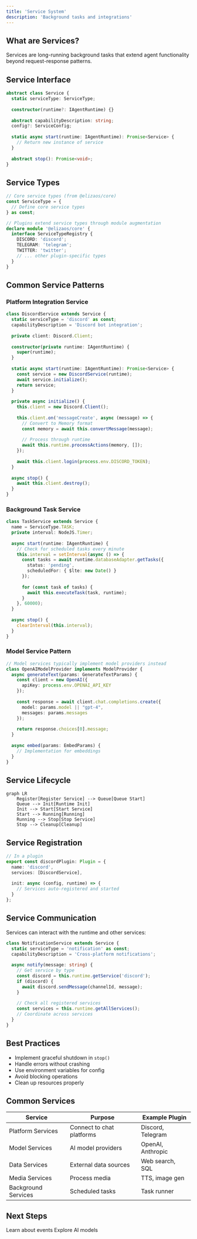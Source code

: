 ```yaml
---
title: 'Service System'
description: 'Background tasks and integrations'
---
```


## What are Services?

Services are long-running background tasks that extend agent functionality beyond request-response patterns.

## Service Interface

```typescript
abstract class Service {
  static serviceType: ServiceType;
  
  constructor(runtime?: IAgentRuntime) {}
  
  abstract capabilityDescription: string;
  config?: ServiceConfig;
  
  static async start(runtime: IAgentRuntime): Promise<Service> {
    // Return new instance of service
  }
  
  abstract stop(): Promise<void>;
}
```

## Service Types

```typescript
// Core service types (from @elizaos/core)
const ServiceType = {
  // Define core service types
} as const;

// Plugins extend service types through module augmentation
declare module '@elizaos/core' {
  interface ServiceTypeRegistry {
    DISCORD: 'discord';
    TELEGRAM: 'telegram';
    TWITTER: 'twitter';
    // ... other plugin-specific types
  }
}
```

## Common Service Patterns

### Platform Integration Service

```typescript
class DiscordService extends Service {
  static serviceType = 'discord' as const;
  capabilityDescription = 'Discord bot integration';
  
  private client: Discord.Client;
  
  constructor(private runtime: IAgentRuntime) {
    super(runtime);
  }
  
  static async start(runtime: IAgentRuntime): Promise<Service> {
    const service = new DiscordService(runtime);
    await service.initialize();
    return service;
  }
  
  private async initialize() {
    this.client = new Discord.Client();
    
    this.client.on('messageCreate', async (message) => {
      // Convert to Memory format
      const memory = await this.convertMessage(message);
      
      // Process through runtime
      await this.runtime.processActions(memory, []);
    });
    
    await this.client.login(process.env.DISCORD_TOKEN);
  }
  
  async stop() {
    await this.client.destroy();
  }
}
```

### Background Task Service

```typescript
class TaskService extends Service {
  name = ServiceType.TASK;
  private interval: NodeJS.Timer;
  
  async start(runtime: IAgentRuntime) {
    // Check for scheduled tasks every minute
    this.interval = setInterval(async () => {
      const tasks = await runtime.databaseAdapter.getTasks({
        status: 'pending',
        scheduledFor: { $lte: new Date() }
      });
      
      for (const task of tasks) {
        await this.executeTask(task, runtime);
      }
    }, 60000);
  }
  
  async stop() {
    clearInterval(this.interval);
  }
}
```

### Model Service Pattern

```typescript
// Model services typically implement model providers instead
class OpenAIModelProvider implements ModelProvider {
  async generateText(params: GenerateTextParams) {
    const client = new OpenAI({
      apiKey: process.env.OPENAI_API_KEY
    });
    
    const response = await client.chat.completions.create({
      model: params.model || "gpt-4",
      messages: params.messages
    });
    
    return response.choices[0].message;
  }
  
  async embed(params: EmbedParams) {
    // Implementation for embeddings
  }
}
```

## Service Lifecycle

```mermaid
graph LR
    Register[Register Service] --> Queue[Queue Start]
    Queue --> Init[Runtime Init]
    Init --> Start[Start Service]
    Start --> Running[Running]
    Running --> Stop[Stop Service]
    Stop --> Cleanup[Cleanup]
```

## Service Registration

```typescript
// In a plugin
export const discordPlugin: Plugin = {
  name: 'discord',
  services: [DiscordService],
  
  init: async (config, runtime) => {
    // Services auto-registered and started
  }
};
```

## Service Communication

Services can interact with the runtime and other services:

```typescript
class NotificationService extends Service {
  static serviceType = 'notification' as const;
  capabilityDescription = 'Cross-platform notifications';
  
  async notify(message: string) {
    // Get service by type
    const discord = this.runtime.getService('discord');
    if (discord) {
      await discord.sendMessage(channelId, message);
    }
    
    // Check all registered services
    const services = this.runtime.getAllServices();
    // Coordinate across services
  }
}
```

## Best Practices

- Implement graceful shutdown in `stop()`
- Handle errors without crashing
- Use environment variables for config
- Avoid blocking operations
- Clean up resources properly

## Common Services

| Service | Purpose | Example Plugin |
|---------|---------|----------------|
| Platform Services | Connect to chat platforms | Discord, Telegram |
| Model Services | AI model providers | OpenAI, Anthropic |
| Data Services | External data sources | Web search, SQL |
| Media Services | Process media | TTS, image gen |
| Background Services | Scheduled tasks | Task runner |

## Next Steps

<CardGroup cols={2}>
  <Card title="Event System" icon="broadcast" href="/deep-dive/event-system">
    Learn about events
  </Card>
  
  <Card title="Model Providers" icon="brain" href="/deep-dive/model-providers">
    Explore AI models
  </Card>
</CardGroup>